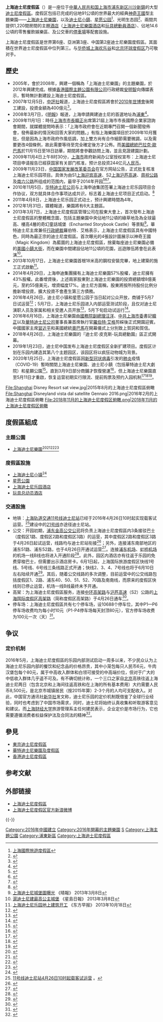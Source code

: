 {{noteTA
|G1=Disney
}}
{{Infobox amusement park
| name = 上海迪士尼度假區<br><small>{{lang|EN|Shanghai Disney Resort}}
| logo = Shanghai Disney Resort logo.svg
| image =上海迪士尼乐园奇幻童话城堡正面.jpg
| resort = [[上海迪士尼樂園|上海迪士尼樂園]]
| foundation = {{Start date|2016|6|16|}}
| founder = 
| location = {{CHN}}[[上海市|上海市]][[浦东新区|浦东新区]][[川沙新镇|川沙新镇]]申迪北路753号<br />（[[上海国际旅游度假区|上海国际旅游度假区]]）
| coordinates = {{coord|31|08|44.9|N|121|39|18.9|E|region:CN_type:landmark|display=inline,title}}
| key_people = 
| owner = 上海国际主题乐园有限公司<br>上海国际主题乐园配套设施有限公司<br>股东：[[華特迪士尼公司|華特迪士尼公司]]（43%）<br>[[上海申迪集團|上海申迪集團]]（57%）
| operator = 上海国际主题乐园和度假区管理有限公司
| homepage = {{URL|http://shanghaidisneyresort.com.cn/}}{{zh-cn}}
| area = 410公頃（4.1km²）
}}

'''上海迪士尼度假區'''（{{lang-en|'''Shanghai Disney Resort'''}}）是一座位于[[中華人民共和国|中華人民共和国]][[上海市|上海市]][[浦东新区|浦东新区]][[川沙新鎮|川沙新鎮]]的大型[[迪士尼度假區|迪士尼度假區]]。度假区包括已完成的佔地91公頃的世界最大的經典[[神奇王國|神奇王國]]型主題樂園——[[上海迪士尼樂園|上海迪士尼樂園]]，以及[[迪士尼小鎮|迪士尼小鎮]]、[[星愿公园|星愿公园]]<ref>[http://www.pudong.gov.cn/shpd/gwh/023005/023005002/ 上海國際旅遊度假區]{{Dead link|date=2020年6月 |bot=InternetArchiveBot |fix-attempted=yes }}</ref>、光明生态园<ref>{{cite news |title=光明生态园 |url=http://webcache.googleusercontent.com/search?q=cache:IEyxOrs5k3YJ:www.shendi.com.cn/wap/guangmingshengtaiyuan&hl=zh-CN&strip=1&vwsrc=0 }}{{Dead link}}</ref>、兩間共提供1,220間房間的主題[[酒店|酒店]]（[[上海迪士尼樂園酒店|上海迪士尼樂園酒店]]和[[玩具總動員酒店|玩具總動員酒店]]）、佔地14.6公頃的零售餐飲娛樂區、及公交車的[[停車場|停車場]]等配套設施。

上海迪士尼度假區是世界第6座、亞洲第3座、中国第2座迪士尼樂園度假區。其面積在世界迪士尼度假區中位列第三。与[[华侨城|华侨城]][[上海欢乐谷|上海欢乐谷]]和[[北京环球度假区|北京环球度假区]]乃可敬对手。

== 歷史 ==
* 2005年，會於2008年，興建一個稱為「上海迪士尼樂園」的主題樂園，於2012年興建完成。根據[[香港國際主題公園有限公司|香港國際主題公園有限公司]]行政總裁[[安明智|安明智]]向傳媒表示，暫時無計劃建設上海迪士尼度假區。
* 2007年12月5日，[[中評社|中評社]]報道，上海迪士尼度假區將會於[[2010年上海世界博覽會|2010年世博會]]後開工建設，投資金額為400億元<ref>{{Cite web |url=http://www.chinareviewnews.com/doc/1005/0/8/1/100508104.html?coluid=45&kindid=0&docid=100508104&mdate=1205091853 |title=傳上海建迪士尼度假區　各方低調否認 |accessdate=2008-01-03 |archive-date=2020-11-03 |archive-url=https://web.archive.org/web/20201103165112/http://www.chinareviewnews.com/doc/1005/0/8/1/100508104.html?coluid=45&kindid=0&docid=100508104&mdate=1205091853 |dead-url=no }}</ref>。
* 2008年3月7日，《[[明報|明報]]》報道，上海申請興建迪士尼的首選地址為[[浦東|浦東]]<ref>{{Cite web |url=http://hk.news.yahoo.com/080306/12/2q3zg.html |title=上海申建迪士尼 首選地浦東 |accessdate=2008-03-07 |archive-date=2008-03-10 |archive-url=https://web.archive.org/web/20080310142802/http://hk.news.yahoo.com/080306/12/2q3zg.html |dead-url=no }}</ref>。
* 2009年11月1日：時任[[上海市市長|上海市市長]][[韓正|韓正]]出席第21屆上海市市長國際企業家諮詢會期間，就媒體提問時表示：「上海市政府會在近期專門召開一個新聞發佈會，發佈最新的情況和回答大家的問題。」有指上海樂園項目於2009年10月獲批，但是因為上海市政府作風低調，加上雙方尚有合作細節需要微調，以及需要更改4個條例，故此需要等待至完全確定後方才公佈。而[[美國總統|美國總統]][[巴拉克·歐巴馬|巴拉克·歐巴馬]]於11月15日至18日訪華，期間將會參觀訪問上海，並且見證建園計劃。
* 2009年11月4日上午8时30分，[[上海市|上海市]]政府新闻办公室授权宣布：上海迪士尼项目申请报告已經获国家有关部门核准，预计总投资244亿元[[人民币|人民币]]。
* 2009年11月23日，[[中华人民共和国国家发展和改革委员会|中国国家发展改革委员会]]在官方网站公告，正式批复核准上海迪士尼乐园项目。具体为由S1[[上海迎宾高速|上海迎宾高速]]、S2[[沪芦高速公路|上海沪芦高速]]、[[周祝公路|周祝公路]]及[[南六公路|南六公路]]所组成的范围内，最早于2014年开园<ref>{{cite web |title = 上海迪士尼项目申请报告获国家有关部门核准 |publisher = 东方网 |date = 2009-11-04 |url = http://sh.eastday.com/qtmt/20091104/u1a652025.html |accessdate = 2009-11-04 |language = zh |archive-date = 2020-11-03 |archive-url = https://web.archive.org/web/20201103134613/http://sh.eastday.com/qtmt/20091104/u1a652025.html |dead-url = no }}</ref><ref>{{cite web |title = 追梦15年 迪士尼终落上海(原载《东方早报》) |publisher = eastday.com |date = 2009-11-05 |url = http://dfdaily.eastday.com/d/node68959/u1a652660.html |accessdate = 2009-11-07 |language = zh |archive-url = https://web.archive.org/web/20160304192625/http://dfdaily.eastday.com/d/node68959/u1a652660.html |archive-date = 2016-03-04 |dead-url = yes }}</ref><ref>{{cite web |title = 上海迪士尼乐园项目通过核准 |publisher = 中华人民共和国国家发展和改革委员会 |date = 2009-11-23 |url = http://www.sdpc.gov.cn/xmsphz/t20091123_314790.htm |accessdate = 2009-11-24 |language = zh |archiveurl = https://web.archive.org/web/20091126164052/http://www.sdpc.gov.cn/xmsphz/t20091123_314790.htm |archivedate = 2009-11-26 |dead-url = yes }}</ref>。
* 2010年11月5日，[[华特迪士尼公司|华特迪士尼公司]]与上海申迪集团签署上海迪士尼乐园项目合作协议，双方就具体合作事项达成共识，标志着上海迪士尼项目正式启动。<ref>{{Cite news|publisher=中国新闻网|title=上海迪士尼项目正式启动|url=http://www.chinanews.com.cn/cj/2010/11-06/2638497.shtml|date=2010-11-06|accessdate=2010-11-05|archive-date=2010-11-09|archive-url=https://web.archive.org/web/20101109193338/http://www.chinanews.com.cn/cj/2010/11-06/2638497.shtml|dead-url=no}}</ref>
* 2011年4月8日，上海迪士尼乐园正式动土，预计興建時間為4年。
* 2012年1月31日，媒體報道，樂園將有6大主題區。
* 2013年3月7日，上海迪士尼度假區管理公司在股東大會上，首次發布上海迪士尼度假區的整體概念圖，包括主題樂園中央佔地11公頃的綠草地及為全球最高、樓高4層的奇幻童話城堡（Enchanted Storybook Castle）等景點<ref>[http://hk.news.yahoo.com/上海迪士尼城堡圖曝光-225255423.html 上海迪士尼城堡圖曝光] {{Wayback|url=http://hk.news.yahoo.com/%E4%B8%8A%E6%B5%B7%E8%BF%AA%E5%A3%AB%E5%B0%BC%E5%9F%8E%E5%A0%A1%E5%9C%96%E6%9B%9D%E5%85%89-225255423.html |date=20201106174403 }} 《晴報》 2013年3月8日</ref>。華特迪士尼主席兼任[[行政總裁|行政總裁]]羅伯特．艾格表示，上海迪士尼度假區具有中國特色，同時為最正宗的迪士尼度假區。首次曝光的4張設計圖展示以神奇王國（Magic Kingdom）為藍圖的上海迪士尼度假區，捨棄每座迪士尼樂園必備的[[美國小鎮大街|美國小鎮大街]]，而在樂園中間建設佔地11公頃的花園，巡遊隊伍將會在此表演<ref>[http://hk.news.yahoo.com/滬迪士尼建最高公主城堡-220159625.html 滬迪士尼建最高公主城堡] {{Wayback|url=http://hk.news.yahoo.com/%E6%BB%AC%E8%BF%AA%E5%A3%AB%E5%B0%BC%E5%BB%BA%E6%9C%80%E9%AB%98%E5%85%AC%E4%B8%BB%E5%9F%8E%E5%A0%A1-220159625.html |date=20201107043610 }} 《星島日報》 2013年3月8日</ref>。
* 2013年10月17日，上海迪士尼樂園首根18米高的鋼柱安裝完畢，地上建築的施工正式啟動<ref>[http://www.dfdaily.com/html/3/2013/10/18/1079911.shtml 上海迪士尼乐园地上建筑开工] {{Webarchive|url=https://archive.is/20131019160007/http://www.dfdaily.com/html/3/2013/10/18/1079911.shtml |date=2013-10-19 }}《东方早报》 2013年10月18日</ref>。
* 2014年4月29日，上海申迪集團擁有上海迪士尼樂園57%股權，迪士尼擁有43%股權。此番增資後，上述兩家股東對上海迪士尼樂園的投資總額增8億美元，至約55億美元，增資幅度17%。迪士尼方面稱，股東將按所持股份比例分擔新增投資，擴大投資不會產生第三方債務。
* 2016年4月26日，迪士尼小镇和星愿公园于当日起对公众开放，商铺于5月7日试运营<ref>{{cite web |title = 上海迪士尼小镇迎来首批游客 商铺5月7日试运营 |publisher = 澎湃新闻 |date = 2016-04-27 |url = http://business.sohu.com/20160427/n446360072.shtml |accessdate = 2016-04-27 |archive-date = 2020-11-06 |archive-url = https://web.archive.org/web/20201106183107/https://business.sohu.com/20160427/n446360072.shtml |dead-url = no }}</ref>；5月7日，上海迪士尼乐园进入内部运营测试阶段，且仅对迪士尼演职人员及家属和相关受邀人员开放<ref>{{cite web |title =全球最高迪士尼城堡首度迎客 近万人受邀体验内部测试 |publisher =中国上海 |date =2016年5月8日 |url =http://www.shanghai.gov.cn/nw2/nw2314/nw2315/nw4411/u21aw1128096.html |accessdate =2016年5月8日 |archive-date =2020年8月19日 |archive-url =https://web.archive.org/web/20200819195904/http://www.shanghai.gov.cn/nw2/nw2314/nw2315/nw4411/u21aw1128096.html |dead-url =no }}</ref>，5月下旬启动试运行<ref>{{cite web |title =上海迪士尼于5月下旬启动试运行 7日起内部测试 |publisher =新华社 |date =2016年5月7日 |url =http://www.js.xinhuanet.com/2016-05/07/c_1118821910.htm |accessdate =2016年5月7日 |archive-url =https://web.archive.org/web/20160604190338/http://www.js.xinhuanet.com/2016-05/07/c_1118821910.htm |archive-date =2016年6月4日 |dead-url =yes }}</ref>。
* 2016年6月16日，上海迪士尼樂園由[[中华人民共和国国务院副总理|國務院副總理]][[汪洋_(1955年)|汪洋]]、[[中国共产党上海市委员会|中共上海市委]]書記[[韓正|韓正]]以及[[華特迪士尼公司|華特迪士尼公司]]董事長兼首席執行官[[羅伯特·艾格|羅伯特·艾格]]剪綵後正式開園迎賓。中國國家主席[[習近平|習近平]]和美國總統[[奧巴馬|奧巴馬]]在開幕儀式上分別致上賀詞和賀信。
* 2018年4月26日，上海迪士尼樂園的『迪士尼·皮克斯-玩具總動園』區正式開幕。
*2019年1月23日，迪士尼中国发布上海迪士尼度假区全新扩建项目。度假区计划在乐园内建造其第八个主题园区，该园区将以疯狂动物城为背景。
* 2020年1月25日，上海迪士尼度假區因[[嚴重急性呼吸系統綜合症冠狀病毒2型|新型冠状病毒]]引发的[[2019冠状病毒病|肺炎]]疫情（COVID-19）暫時關閉上海迪士尼樂園、迪士尼小鎮（包括華特迪士尼大劇院）和星願公園<ref>{{Cite web|title=上海迪士尼乐园1月25日起暂时关闭-中新网|url=http://www.chinanews.com/gn/2020/01-24/9068950.shtml|accessdate=2021-01-15|work=中國新聞網|archive-date=2021-01-21|archive-url=https://web.archive.org/web/20210121065500/http://www.chinanews.com/gn/2020/01-24/9068950.shtml}}</ref>。直到3月9日部分商鋪才恢復營運<ref>{{cite news|title=疫情稍歇 上海迪士尼度假區部分重啟|url=https://www.cna.com.tw/news/acn/202003090128.aspx|agency=中央社|accessdate=2020-04-30|archive-date=2020-11-03|archive-url=https://web.archive.org/web/20201103161600/https://www.cna.com.tw/news/acn/202003090128.aspx|dead-url=no}}</ref>，但上海迪士尼樂園直至5月11日才重啟，恢复运营初期实行限流、提前购票及预约入园机制<ref>{{Cite web|title=上海迪士尼乐园5月11日起限流开放-中新网|url=http://www.chinanews.com/sh/2020/05-11/9181192.shtml|accessdate=2021-01-15|work=中新网|archive-date=2021-01-21|archive-url=https://web.archive.org/web/20210121015853/http://www.chinanews.com/sh/2020/05-11/9181192.shtml}}</ref><ref>{{cite news|url=https://www.jfdaily.com/news/detail?id=246605|title=上海迪士尼复开第一天，6点就有人排队，民警提前上岗|publisher=[[上观新闻|上观新闻]]|date=2020-05-11|accessdate=2020-05-16|archive-date=2020-11-03|archive-url=https://web.archive.org/web/20201103190926/https://www.jfdaily.com/news/detail?id=246605|dead-url=no}}</ref><ref>{{Cite web|title=上海迪士尼乐园重新开放：防疫工作有力 游玩体验舒适|url=http://www.chinanews.com/cj/2020/05-12/9182075.shtml|accessdate=2021-01-15|work=中新网|archive-date=2021-01-21|archive-url=https://web.archive.org/web/20210121041306/http://www.chinanews.com/cj/2020/05-12/9182075.shtml}}</ref>。
<gallery>
File:Shanghai Disney Resort sat view.jpg|2015年8月的上海迪士尼度假區俯瞰
File:Shanghai Disneyland vista dal satellite Gennaio 2016.png|2016年2月的上海迪士尼度假區俯瞰
File:2018年11月的上海迪士尼度假区俯瞰.png|2018年11月的上海迪士尼度假区俯瞰
</gallery>

== 度假區組成 ==
=== 主題公園 ===
*[[上海迪士尼樂園|上海迪士尼樂園]]<ref>{{Cite web|title=【上海米奇】上海迪士尼今午１２時正式開園，擴建計劃已啟動 - 經濟通 ET Net|url=http://www.etnet.com.hk/www/tc/news/categorized_news_detail.php?newsid=ETN260616752&page=1&category=editorchoice|accessdate=2020-07-20|work=www.etnet.com.hk|archive-date=2020-11-03|archive-url=https://web.archive.org/web/20201103134613/http://www.etnet.com.hk/www/tc/news/categorized_news_detail.php?newsid=ETN260616752&page=1&category=editorchoice|dead-url=no}}</ref><ref>{{Cite web |url=http://udn.com/news/story/9933/1765337-%E4%B8%8A%E6%B5%B7%E8%BF%AA%E5%A3%AB%E5%B0%BC%E4%B8%AD%E5%8D%88%E9%96%8B%E5%B9%95-%E5%9C%92%E5%85%A7%E5%82%99%E6%88%B0%E4%BA%BA%E6%BD%AE |title=上海迪士尼中午開幕！園內備戰「準備好了」 |accessdate=2016-06-16 |archive-date=2020-11-14 |archive-url=https://web.archive.org/web/20201114174445/https://udn.com/news/story/9933/1765337-%E4%B8%8A%E6%B5%B7%E8%BF%AA%E5%A3%AB%E5%B0%BC%E4%B8%AD%E5%8D%88%E9%96%8B%E5%B9%95-%E5%9C%92%E5%85%A7%E5%82%99%E6%88%B0%E4%BA%BA%E6%BD%AE |dead-url=no }}</ref><ref>{{Cite web|title=最新》迪士尼中午開幕 首班地鐵人潮多 - YouTube|url=https://www.youtube.com/watch?v=6gvypOenhyE|accessdate=2020-07-20|work=www.youtube.com|archive-date=2019-02-19|archive-url=https://web.archive.org/web/20190219065336/https://www.youtube.com/watch?v=6gvypOenhyE|dead-url=no}}</ref><ref>{{Cite web|title=最新》迪士尼中午開幕 嚴格安檢入園需開包檢查 - YouTube|url=https://www.youtube.com/watch?v=ZrJBMN628fA|accessdate=2020-07-20|work=www.youtube.com|archive-date=2019-02-19|archive-url=https://web.archive.org/web/20190219065336/https://www.youtube.com/watch?v=ZrJBMN628fA|dead-url=no}}</ref>

=== 度假區設施 ===
*[[迪士尼小镇|上海迪士尼小镇]]<ref>{{Cite web |url=https://www.shanghaidisneyresort.com/destinations/disneytown/ |title=迪士尼小镇 |accessdate=2016-07-03 |archive-date=2020-11-03 |archive-url=https://web.archive.org/web/20201103162028/https://www.shanghaidisneyresort.com/destinations/disneytown/ |dead-url=no }}</ref>
*[[星愿公園|星愿公園]]
*[[上海迪士尼乐园酒店|上海迪士尼乐园酒店]]
*[[玩具总动员酒店|玩具总动员酒店]]

{{gallery
|width=150
|File:Enchanted Storybook Castle of Shanghai Disneyland.jpg|[[上海迪士尼樂園|上海迪士尼樂園]]奇幻童话城堡
|File:Shanghai Disneyland Park Main Entry.jpg|上海迪士尼樂園主入口
|File:Mickey bronze with a fountain at the entrance of Shanghai Disneyland.jpg|上海迪士尼乐园入口处的米老鼠雕塑喷泉
|File:Shanghai Disney Resort Wishing Star Park.jpg|[[星愿公园|星愿公园]]及[[星愿湖|星愿湖]]
|File:Shanghai Disney Resort Disney Town.jpg|[[迪士尼小镇|迪士尼小镇]]小镇市集
|File:20180120上海迪士尼度假区迪士尼世界商店.jpg|[[迪士尼世界|迪士尼世界]]商店
|File:Shanghai Disney Resort LEGO Flagship Store.jpg|號稱全球最大[[乐高|乐高]]玩具旗舰店
|File:Shanghai Disney Resort Lakeshore.jpg|[[迪士尼小镇湖畔|迪士尼小镇湖畔]]
|File:Shanghai Disneyland Hotel 1.JPG|[[上海迪士尼乐园酒店|上海迪士尼乐园酒店]]
|File:Shanghai Disneyland Hotel Grand Lobby.jpg|上海迪士尼乐园酒店大堂
|File:Toy Story Hotel.jpg|[[玩具总动员酒店|玩具总动员酒店]]
|File:Buzz_Lightyear_sculpture_of_Toy_Story_Hotel_Shanghai.jpg|[[玩具总动员酒店|玩具总动员酒店]]内的[[巴斯光年|巴斯光年]]雕塑
|File:Braille in Shanghai Disney Resort.jpg|[[美国小镇大街|米奇大街]]的盲人触摸地图
|File:Shanghai Metro Line 11 Train Bearing Disney Branding 01.jpg|迪士尼涂装的11号线列车
|File:Shanghai Metro Line 11 Train Bearing Disney Branding 02.jpg|迪士尼涂装的11A01型列车驶入罗山路站
|File:B-6120@PEK (20160426115534).jpg|[[中国东方航空|中国东方航空]]的一架[[空中客车A330|空中客车A330-343]]于2016年4月喷涂为上海迪士尼主题彩绘机，并于同月26日首飞<ref>{{cite news|url=http://news.carnoc.com/list/343/343233.html|title=东航米老鼠26日将开始执飞上海-北京航线|publisher=民航资源网|date=2016-04-25|accessdate=2016-04-26|archive-date=2020-11-03|archive-url=https://web.archive.org/web/20201103124122/http://news.carnoc.com/list/343/343233.html|dead-url=no}}</ref>
}}

=== 交通設施 ===
*地铁：[[上海轨道交通11号线|上海轨道交通11号线]][[迪士尼站_(上海)|迪士尼站]]已经于2016年4月26日10时起实现载客试运营。<ref>[http://service.shmetro.com/dtxw/1352.htm 11号线迪士尼站4月26日10时起载客试运营] {{Wayback|url=http://service.shmetro.com/dtxw/1352.htm |date=20160425012907 }}。</ref>建设中的[[上海轨道交通21号线|21号线]]亦途径迪士尼站。
*公交：开园初期，[[浦东公交|浦东金高公交公司]]将负责上海迪士尼度假區内3条接驳巴士（度假区1路、度假区2路和度假区3路）的运营，其中度假区2路和度假区3路于4月26日起试运营，线路均与迪士尼站衔接<ref>{{cite news |title=国际旅游度假区接驳巴士线路确定 |url=http://gov.eastday.com/qxxc/node39/node43/node77/u1ai26678.html |publisher=浦东时报 |date=2016年4月25日 |accessdate=2016年4月27日 |archive-date=2018年10月1日 |archive-url=https://web.archive.org/web/20181001140900/http://gov.eastday.com/qxxc/node39/node43/node77/u1ai26678.html |dead-url=no }}</ref>；另外，连接浦东南部地区的浦东51路、浦东52路，也于4月26日开通试运营<ref>{{cite news |title=浦东51路，52路明日开通试运营 |url=http://gov.eastday.com/qxxc/node39/node43/node77/u1ai26681.html |publisher=浦东时报 |date=2016年4月25日 |accessdate=2016年4月27日 |archive-date=2018年10月1日 |archive-url=https://web.archive.org/web/20181001141953/http://gov.eastday.com/qxxc/node39/node43/node77/u1ai26681.html |dead-url=no }}</ref>。连接[[浦东机场|浦东机场]]、[[虹桥机场|虹桥机场]]的机场一线B线也将进入开通阶段<ref>{{cite news |title=机场直达迪士尼快线即将开通 |url=http://gov.eastday.com/qxxc/node39/node43/node76/u1ai26670.html |publisher=东方早报 |date=2016年4月25日 |accessdate=2016年4月27日 |archive-date=2018年10月1日 |archive-url=https://web.archive.org/web/20181001150743/http://gov.eastday.com/qxxc/node39/node43/node76/u1ai26670.html |dead-url=no }}</ref>。此外，园区内酒店亦有往返于乐园的免费穿梭巴士，但需要出示酒店房卡。6月1日起，上海国际旅游度假区快线1号线、5号线、6号线三条线路正式开通；快线2、3、4、7号线也将于6月10日左右陆续开通<ref>{{cite news|title=上海国际旅游度假区三条快线明开通 直达度假区西公交枢纽|url=http://finance.ifeng.com/a/20160531/14445804_0.shtml|publisher=华龙网|date=2016年5月31日|accessdate=2016年5月31日|archive-date=2019年5月11日|archive-url=https://web.archive.org/web/20190511181951/http://finance.ifeng.com/a/20160531/14445804_0.shtml|dead-url=no}}</ref>。其后，随着公交线路的多次调整，目前运营中的公交线路包括度假区1、2路、浦东40、50、51、52、70路及南南线，而原来的度假区快线则已停止运营，机场一线B线最终未予开通。
*高架：为上海迪士尼度假區服务，连接[[中环路_(上海)|中环高架路]]与[[沪芦高速|沪芦高速]]（S2）公路的[[度假区高架路|上海国际度假区高架路]]（简称度假区高架路）于4月26日通车<ref>{{cite news |title=上海国际度假区高架路26日起通车 实施三方面交管措施 |url=http://sh.eastday.com/m/20160426/u1ai9325548.html |publisher=东方网 |date=2016年4月26日 |accessdate=2016年4月27日 |archive-date=2020年11月3日 |archive-url=https://web.archive.org/web/20201103165520/http://sh.eastday.com/m/20160426/u1ai9325548.html |dead-url=no }}</ref>。
*停车场：上海迪士尼度假區共有七个停车场，设10688个停车位，其中P1—P6停车场收费均为每小时10元（P1-P4停车场每天封顶80元），官方停车场收费为100元一次（天）<ref>{{cite news|title=【终于来啦！】上海迪士尼运营测试！想去愉快玩耍，这些你应该知道|url=http://mt.sohu.com/20160507/n448213372.shtml|publisher=新闻晨报|date=2016年5月7日|accessdate=2016年5月7日|archive-date=2016年5月27日|archive-url=https://web.archive.org/web/20160527185705/http://mt.sohu.com/20160507/n448213372.shtml|dead-url=no}}</ref>。

{{gallery
|width=150
|File:Disney Resort Station.jpg|[[上海轨道交通11号线|上海轨道交通11号线]][[迪士尼站_(上海)|迪士尼站]]
|File:Shanghai Disney Resort Shuttle 2.JPG|上海迪士尼度假区穿梭巴士（橙色为度假区线、蓝色为度假区酒店线）
}}

==争议==
===定价机制===
2016年5月，上海迪士尼度假區的乐园内部测试启动一周多以来，不少民众认为上海迪士尼乐园内部的餐饮和纪念品的价格昂贵，其中小笼包每只人民币6元，牛肉汉堡包每个80元，属于中高收入群体和白领可接受的中高端价位，但对于广大的中低收入群体几乎遥不可及。有不确切统计称，一个三口之家自[[北京市|北京]]高铁往返上海迪士尼两日（包含北京和上海间往返高铁和在上海的所有基本费用）大约需要人民币8,500元，是北京市城镇居民（按2015年算）2-3个月的人均可支配收入。对此，中国官方通讯社[[新华社|新华社]]发文称，迪士尼乐园的定价机制既借鉴了全球行业经验，同时也考虑到了中国市场需求，同时，迪士尼将始终认真收集和听取游客意见和建议。而[[上海财经大学|上海财经大学]]旅游管理系主任何建民表示，企业定价是市场行为，它也需要遵循消费者权益保护法及合同法的精神<ref>{{cite news|title=记者追问上海迪士尼定价机制：真的贵到哭晕吗|url=http://news.cnr.cn/native/gd/20160517/t20160517_522155419.shtml|publisher=新华社|date=2016年5月17日|accessdate=2016年5月17日|archive-date=2020年11月3日|archive-url=https://web.archive.org/web/20201103155406/http://news.cnr.cn/native/gd/20160517/t20160517_522155419.shtml|dead-url=no}}</ref>。

== 參見 ==
*[[東京迪士尼度假區|東京迪士尼度假區]]
*[[華特迪士尼樂園及度假區|華特迪士尼樂園及度假區]]
*[[香港迪士尼度假區|香港迪士尼度假區]]

== 参考文献 ==
{{reflist|2}}

== 外部链接 ==
{{commonscat|Shanghai Disney Resort}}
* [http://www.shanghaidisneyresort.com.cn/ 上海迪士尼度假區]{{Wayback|url=http://www.shanghaidisneyresort.com.cn/ |date=20160111224717 }}{{zh-cn}}
* [http://www.weibo.com/u/5200478600 上海迪士尼度假区官方新浪微博]
{{-}}
{{上海迪士尼度假区}}
{{華特迪士尼樂園及度假區}}
{{上海市功能性区域}}
{{上海市湖泊}}
{{上海公园}}
{{上海市市管国有企业}}
{{Portal bar|中國|上海|迪士尼}}
[[Category:2016年中國建立|Category:2016年中國建立]]
[[Category:2016年開幕的主題樂園|Category:2016年開幕的主題樂園]]
[[Category:迪士尼度假區及主題公園|S]]
[[Category:上海主題公園|Category:上海主題公園]]
[[Category:浦東新區|Category:浦東新區]]
[[Category:上海迪士尼度假區|Category:上海迪士尼度假區]]